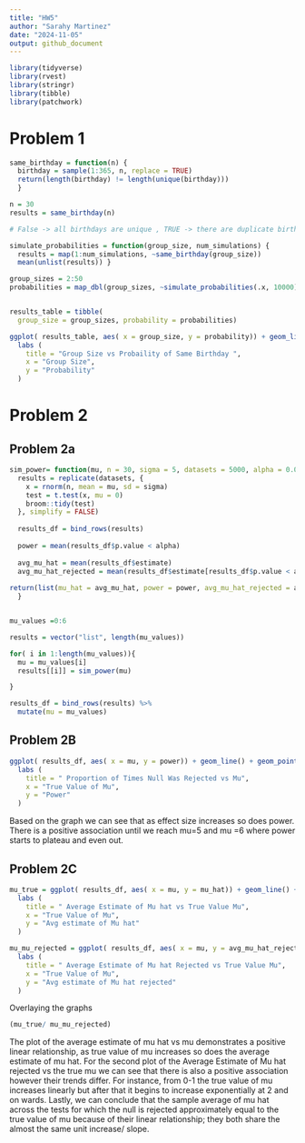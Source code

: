 ```yaml
---
title: "HW5"
author: "Sarahy Martinez"
date: "2024-11-05"
output: github_document
---
```


```r
library(tidyverse)
library(rvest)
library(stringr)
library(tibble)
library(patchwork)
```


# Problem 1 

```r

same_birthday = function(n) { 
  birthday = sample(1:365, n, replace = TRUE)
  return(length(birthday) != length(unique(birthday))) 
  }

n = 30 
results = same_birthday(n) 

# False -> all birthdays are unique , TRUE -> there are duplicate birthdays 

```

```r

simulate_probabilities = function(group_size, num_simulations) {
  results = map(1:num_simulations, ~same_birthday(group_size))
  mean(unlist(results)) }

group_sizes = 2:50 
probabilities = map_dbl(group_sizes, ~simulate_probabilities(.x, 10000))


results_table = tibble(
  group_size = group_sizes, probability = probabilities)

```

```r

ggplot( results_table, aes( x = group_size, y = probability)) + geom_line() + geom_point()+
  labs (
    title = "Group Size vs Probaility of Same Birthday ",
    x = "Group Size",
    y = "Probability"
  )

```


# Problem 2

## Problem 2a
```r

sim_power= function(mu, n = 30, sigma = 5, datasets = 5000, alpha = 0.05) {
  results = replicate(datasets, {
    x = rnorm(n, mean = mu, sd = sigma)
    test = t.test(x, mu = 0)
    broom::tidy(test)
  }, simplify = FALSE)
  
  results_df = bind_rows(results)
  
  power = mean(results_df$p.value < alpha)
  
  avg_mu_hat = mean(results_df$estimate) 
  avg_mu_hat_rejected = mean(results_df$estimate[results_df$p.value < alpha])
  
return(list(mu_hat = avg_mu_hat, power = power, avg_mu_hat_rejected = avg_mu_hat_rejected))
  }


mu_values =0:6

results = vector("list", length(mu_values))

for( i in 1:length(mu_values)){
  mu = mu_values[i]
  results[[i]] = sim_power(mu)

}

results_df = bind_rows(results) %>% 
  mutate(mu = mu_values)


```


## Problem 2B
```r

ggplot( results_df, aes( x = mu, y = power)) + geom_line() + geom_point()+
  labs (
    title = " Proportion of Times Null Was Rejected vs Mu",
    x = "True Value of Mu",
    y = "Power"
  )

```
Based  on the graph we can see that as effect size increases so does power. There is a positive association until we reach mu=5 and mu =6 where power starts to plateau and even out. 

## Problem 2C

```r
mu_true = ggplot( results_df, aes( x = mu, y = mu_hat)) + geom_line() + geom_point()+
  labs (
    title = " Average Estimate of Mu hat vs True Value Mu",
    x = "True Value of Mu",
    y = "Avg estimate of Mu hat"
  )

```


```r

mu_mu_rejected = ggplot( results_df, aes( x = mu, y = avg_mu_hat_rejected)) + geom_line() + geom_point()+
  labs (
    title = " Average Estimate of Mu hat Rejected vs True Value Mu",
    x = "True Value of Mu",
    y = "Avg estimate of Mu hat rejected"
  )


```

Overlaying the graphs

```r
(mu_true/ mu_mu_rejected)

```
The plot of the average estimate of mu hat vs mu demonstrates a positive linear relationship, as true value of mu increases so does the average estimate of mu hat. For the second plot of the Average Estimate of Mu hat rejected vs the true mu we can see that there is also a positive association however their trends differ. For instance, from 0-1 the true value of mu increases linearly but after that it begins to increase exponentially at 2 and on wards. Lastly, we can conclude that the sample average of mu hat across the tests for which the null is rejected approximately equal to the true value of mu because of their linear relationship; they both share the almost the same unit increase/ slope. 















